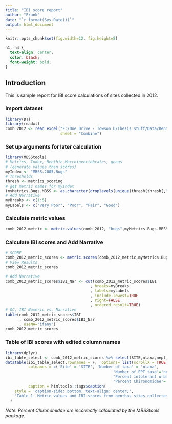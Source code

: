 ```yaml
---
title: "IBI score report"
author: "Frank"
date: "`r format(Sys.Date())`"
output: html_document
---
```


```r
knitr::opts_chunk$set(fig.width=12, fig.height=8)
```

```css
h1, h4 {
  text-align: center;
  color: black;
  font-weight: bold;
}
```

## Introduction

This is sample report for IBI score calculations of sites collected in 2012. 

### Import dataset

```r
library(DT)
library(readxl)
comb_2012 <- read_excel("F:/One Drive - Towson U/Thesis stuff/Data/Benthic data/D-net (MBSS)/IBI scores from MBSS package/2012/R benthic data 2012.xlsx", 
                        sheet = "Combine")
```

### Set up arguments for later calculation

```r
library(MBSStools)
# Metrics, Index, Benthic Macroinvertebrates, genus
# (generate values then scores)
myIndex <- "MBSS.2005.Bugs"
# Thresholds
thresh <- metrics_scoring
# get metric names for myIndex
(myMetrics.Bugs.MBSS <- as.character(droplevels(unique(thresh[thresh[,"Index.Name"]==myIndex,"MetricName.Other"]))))
# Add Narrative
myBreaks <- c(1:5)
myLabels <- c("Very Poor", "Poor", "Fair", "Good")
```

### Calculate metric values

```r
comb_2012_metric <- metric.values(comb_2012, "bugs",myMetrics.Bugs.MBSS)
```

### Calculate IBI scores and Add Narrative

```r
# SCORE
comb_2012_metric_scores <- metric.scores(comb_2012_metric,myMetrics.Bugs.MBSS, "INDEX.NAME", "STRATA_R", thresh)
# View Results
comb_2012_metric_scores

# Add Narrative
comb_2012_metric_scores$IBI_Nar <- cut(comb_2012_metric_scores$IBI
                                     , breaks=myBreaks
                                     , labels=myLabels
                                     , include.lowest=TRUE
                                     , right=FALSE
                                     , ordered_result=TRUE)
# QC, IBI Numeric vs. Narrative
table(comb_2012_metric_scores$IBI
      , comb_2012_metric_scores$IBI_Nar
      , useNA="ifany")
comb_2012_metric_scores
```

### Table of IBI scores with edited column names

```r
library(dplyr)
ibi_table_select <- comb_2012_metric_scores %>% select(SITE,ntaxa,nept,nephem,pintol_urb,pchiron,pcling)
datatable(ibi_table_select,rownames = F,  options= list(scrollX = TRUE, pageLength = nrow(ibi_table_select), dom='t'), selection = 'none',  
          colnames = c('Site' = 'SITE', 'Number of taxa' = 'ntaxa',
                                               'Number of EPT taxa'='nept','Number of Ephemeroptera taxa'='nephem',
                                               'Percent intolerant urban taxa'='pintol_urb', 
                                               'Percent Chironomidae'='pchiron','Percent Clinger'='pcling'),
          caption = htmltools::tags$caption(
    style = 'caption-side: bottom; text-align: center;',
    'Table 1. Metric values and IBI scores from benthos sites collected in 2012 in Red Run')
  )

```

*Note: Percent Chironomidae are incorrectly calculated by the MBSStools package.*

